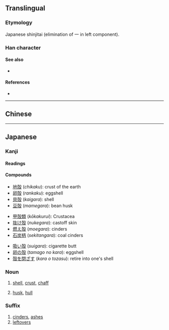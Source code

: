 {{character info/new}}
{{also|壳|殼|穀}}
==Translingual==
{{Han simplified forms|殼|殻|壳}}

===Etymology===
Japanese shinjitai {{Han simp|殼}} (elimination of 一 in left component).

===Han character===
{{Han char|rn=79|rad=殳|as=07|sn=11|four=|canj=GNHNE,XXGNH|ids=⿰壳殳}}

====See also====
* {{l|mul|穀}} <!-- Graphically similar -->

====References====
* {{Han ref|kx=0586.011|dj=0978.120|hdz=32159.050|uh=6BBB|ud=27579}}

----

==Chinese==
{{zh-see|殼|v}}

----

==Japanese==
{{ja-kanji forms|殻|殼}}

===Kanji===
{{ja-kanji|grade=c|rs=殳07|style=s|kyu=殼}}

====Readings====
{{ja-readings
|goon=こく
|kanon=かく
|on=ばい
|kun=から-, がら
}}
{{attention|ja|should がら really be here?}}

====Compounds====
{{top3}}
* [[地殻]] (''chikaku''): crust of the earth
* [[卵殻]] (''rankaku''): eggshell
* [[貝殻]] (''kaigara''): shell
* [[豆殻]] (''mamegara''): bean husk
{{mid3}}
* [[甲殻類]] (''kōkakurui''): Crustacea
* [[抜け殻]] (''nukegara''): castoff skin
* [[燃え殻]] (''moegara''): cinders
* [[石炭柄]] (''sekitangara''): coal cinders
{{mid3}}
* [[吸い殻]] (''suigara''): cigarette butt
* [[卵の殻]] (''tamago no kara''): eggshell
* [[殻を閉ざす]] (''kara o tozasu''): retire into one's shell
{{bottom}}

===Noun===
{{ja-noun|から|kyu=殼}}

# [[shell]], [[crust]], [[chaff]]
#: {{ja-usex|卵の殻は壊れやすい|たまご の から は こわれ-やすい|The shell of an egg is easily broken}}
# [[husk]], [[hull]]

===Suffix===
{{ja-pos|suffix|がら|kyu=殼}}

# [[cinders]], [[ashes]]
# [[leftovers]]